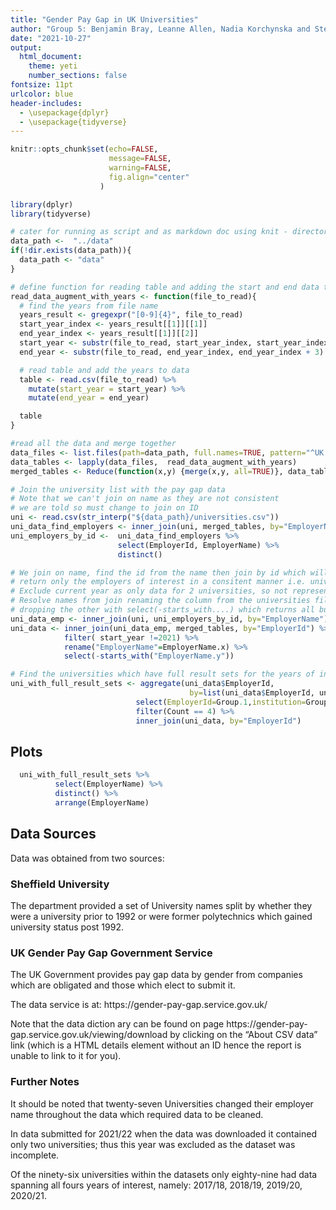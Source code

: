 ```yaml
---
title: "Gender Pay Gap in UK Universities"
author: "Group 5: Benjamin Bray, Leanne Allen, Nadia Korchynska and Stephen Wotton"
date: "2021-10-27"
output:
  html_document:
    theme: yeti
    number_sections: false
fontsize: 11pt
urlcolor: blue
header-includes:
  - \usepackage{dplyr}
  - \usepackage{tidyverse}
---
```


```r
knitr::opts_chunk$set(echo=FALSE,
                      message=FALSE,
                      warning=FALSE,
                      fig.align="center"
                    )
```
```r
library(dplyr)
library(tidyverse)

# cater for running as script and as markdown doc using knit - directory differs in intellij
data_path <-  "../data"
if(!dir.exists(data_path)){
  data_path <- "data"
}

# define function for reading table and adding the start and end data to the data
read_data_augment_with_years <- function(file_to_read){
  # find the years from file name
  years_result <- gregexpr("[0-9]{4}", file_to_read)
  start_year_index <- years_result[[1]][[1]]
  end_year_index <- years_result[[1]][[2]]
  start_year <- substr(file_to_read, start_year_index, start_year_index + 3)
  end_year <- substr(file_to_read, end_year_index, end_year_index + 3)

  # read table and add the years to data
  table <- read.csv(file_to_read) %>%
    mutate(start_year = start_year) %>%
    mutate(end_year = end_year)

  table
}

#read all the data and merge together
data_files <- list.files(path=data_path, full.names=TRUE, pattern="^UK Gender Pay Gap Data -(.*).csv$" )
data_tables <- lapply(data_files,  read_data_augment_with_years)
merged_tables <- Reduce(function(x,y) {merge(x,y, all=TRUE)}, data_tables)

# Join the university list with the pay gap data
# Note that we can't join on name as they are not consistent
# we are told so must change to join on ID
uni <- read.csv(str_interp("${data_path}/universities.csv"))
uni_data_find_employers <- inner_join(uni, merged_tables, by="EmployerName")
uni_employers_by_id <-  uni_data_find_employers %>%
                        select(EmployerId, EmployerName) %>%
                        distinct()

# We join on name, find the id from the name then join by id which will
# return only the employers of interest in a consitent manner i.e. universities
# Exclude current year as only data for 2 universities, so not representative sample.
# Resolve names from join renaming the column from the universities file and
# dropping the other with select(-starts_with....) which returns all but that column
uni_data_emp <- inner_join(uni, uni_employers_by_id, by="EmployerName")
uni_data <- inner_join(uni_data_emp, merged_tables, by="EmployerId") %>%
            filter( start_year !=2021) %>%
            rename("EmployerName"=EmployerName.x) %>%
            select(-starts_with("EmployerName.y"))

# Find the universities which have full result sets for the years of interest i.e. 4 years pre start year 2021
uni_with_full_result_sets <- aggregate(uni_data$EmployerId,
                                        by=list(uni_data$EmployerId, uni_data$institution), FUN=length) %>%
                            select(EmployerId=Group.1,institution=Group.2, Count=x  ) %>%
                            filter(Count == 4) %>%
                            inner_join(uni_data, by="EmployerId")


```
## Plots
```r
  uni_with_full_result_sets %>%
          select(EmployerName) %>%
          distinct() %>%
          arrange(EmployerName)
```

## Data Sources
Data was obtained from two sources:

### Sheffield University
The department provided a set of University names split by whether they were a university prior to 1992 or were former polytechnics which gained university status post 1992.

### UK Gender Pay Gap Government Service
The UK Government provides pay gap data by gender from companies which are obligated and those which elect to submit it.

The data service is at: https://gender-pay-gap.service.gov.uk/

Note that the data diction ary can be found on page https://gender-pay-gap.service.gov.uk/viewing/download by clicking on the "About CSV data" link (which is a HTML details element without an ID hence the report is unable to link to it for you).

### Further Notes
It should be noted that twenty-seven Universities changed their employer name  throughout the data which required data to be cleaned.

In data submitted for 2021/22 when the data was downloaded it contained only two universities; thus this year was excluded as the dataset was incomplete.

Of the ninety-six universities within the datasets only eighty-nine had data spanning all fours years of interest, namely: 2017/18, 2018/19, 2019/20, 2020/21.

